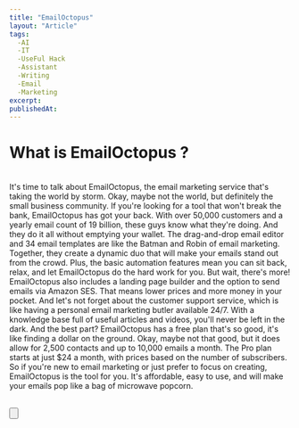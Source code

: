 ```yaml
---
title: "EmailOctopus"
layout: "Article"
tags:
  -AI 
  -IT
  -UseFul Hack
  -Assistant
  -Writing
  -Email 
  -Marketing
excerpt:
publishedAt:
---
```




# What is EmailOctopus ?
<br/>
It's time to talk about EmailOctopus, the email marketing service that's taking the world by storm. 
Okay, maybe not the world, but definitely the small business community.
If you're looking for a tool that won't break the bank, EmailOctopus has got your back. 
With over 50,000 customers and a yearly email count of 19 billion, these guys know what they're doing. 
And they do it all without emptying your wallet.
The drag-and-drop email editor and 34 email templates are like the Batman and Robin of email marketing. 
Together, they create a dynamic duo that will make your emails stand out from the crowd. 
Plus, the basic automation features mean you can sit back, relax, and let EmailOctopus do the hard work for you.
But wait, there's more! EmailOctopus also includes a landing page builder and the option to send emails via Amazon SES. 
That means lower prices and more money in your pocket. And let's not forget about the customer support service, which is like having a personal email marketing butler available 24/7. 
With a knowledge base full of useful articles and videos, you'll never be left in the dark.
And the best part? EmailOctopus has a free plan that's so good, it's like finding a dollar on the ground. 
Okay, maybe not that good, but it does allow for 2,500 contacts and up to 10,000 emails a month. 
The Pro plan starts at just $24 a month, with prices based on the number of subscribers.
So if you're new to email marketing or just prefer to focus on creating, EmailOctopus is the tool for you. 
It's affordable, easy to use, and will make your emails pop like a bag of microwave popcorn.
<br />
<br />

<Button
  address="https://emailoctopus.com/"
  text="Link to EmailOctopus"
/>